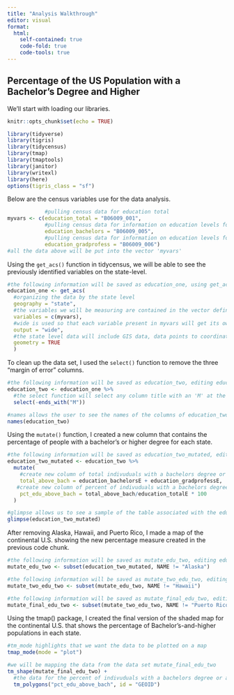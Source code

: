 ```yaml
---
title: "Analysis Walkthrough"
editor: visual
format:
  html:
    self-contained: true
    code-fold: true
    code-tools: true
---
```


## Percentage of the US Population with a Bachelor's Degree and Higher

We'll start with loading our libraries.

```r
knitr::opts_chunk$set(echo = TRUE)

library(tidyverse)
library(tigris)
library(tidycensus)
library(tmap)
library(tmaptools)
library(janitor)
library(writexl)
library(here)
options(tigris_class = "sf")

```

Below are the census variables use for the data analysis.

```r
            #pulling census data for education total
myvars <- c(education_total = "B06009_001",
            #pulling census data for information on education levels for those with a bachelors degree
            education_bachelors = "B06009_005",
            #pulling census data for information on education levels for those with a graduate degree
            education_gradprofess = "B06009_006")
#all the data above will be put into the vector 'myvars'

```

Using the `get_acs()` function in tidycensus, we will be able to see the previously identified variables on the state-level.

```r
#the following information will be saved as education_one, using get_acs to combine the following varaiables into a new data chart
education_one <- get_acs(
  #organizing the data by the state level
  geography = "state",
  #the variables we will be measuring are contained in the vector defined earlier, myvars.
  variables = c(myvars),
  #wide is used so that each variable present in myvars will get its own column
  output = "wide",
  #the state level data will include GIS data, data points to coordinate our variables (organized on the state level) which will allow us to map our data
  geometry = TRUE
  )

```

To clean up the data set, I used the `select()` function to remove the three "margin of error" columns.

```r
#the following information will be saved as education_two, editing education_one
education_two <- education_one %>%
  #the select function will select any column title with an 'M' at the end and remove it
  select(-ends_with("M"))

#names allows the user to see the names of the columns of education_two to ensure the desired edits were made
names(education_two)


```

Using the `mutate()` function, I created a new column that contains the percentage of people with a bachelor's or higher degree for each state.

```r
#the following information will be saved as education_two_mutated, editing education_two
education_two_mutated <- education_two %>%
  mutate(
    #create new column of total indivuduals with a bachelors degree or above by adding the total people with bachelor degrees and people with master degrees
    total_above_bach = education_bachelorsE + education_gradprofessE,
   #create new column of percent of indivuduals with a bachelors degree or above by dividing the total education population by the previous metric. Then multiplying by 100
    pct_edu_above_bach = total_above_bach/education_totalE * 100
  )

#glimpse allows us to see a sample of the table associated with the education_two_mutated data set
glimpse(education_two_mutated)

```

After removing Alaska, Hawaii, and Puerto Rico, I made a map of the continental U.S. showing the new percentage measure created in the previous code chunk.

```r

#the following information will be saved as mutate_edu_two, editing education_two_mutated. NAME ! will remove Alaska from the dataset
mutate_edu_two <- subset(education_two_mutated, NAME != "Alaska")

#the following information will be saved as mutate_two_edu_two, editing mutate_edu_two NAME ! will remove Hawaii from the dataset
mutate_two_edu_two <- subset(mutate_edu_two, NAME != "Hawaii")

#the following information will be saved as mutate_final_edu_two, editing mutate_two_edu_two NAME ! will remove Puerto Rico from the dataset
mutate_final_edu_two <- subset(mutate_two_edu_two, NAME != "Puerto Rico")


```

Using the tmap() package, I created the final version of the shaded map for the continental U.S. that shows the percentage of Bachelor's-and-higher populations in each state.

```r
#tm_mode highlights that we want the data to be plotted on a map
tmap_mode(mode = "plot")

#we will be mapping the data from the data set mutate_final_edu_two
tm_shape(mutate_final_edu_two) +
  #the data for the percent of indivuduals with a bachelors degree or above will be filled in alligning with the GIS data 
  tm_polygons("pct_edu_above_bach", id = "GEOID")


```
